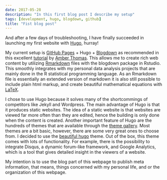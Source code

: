 ```yaml
---
date: 2017-05-28
description: "In this first blog post I describe my setup"
tags: [development, hugo, blogdown, github]
title: "Fist blog post"
---
```


And after a few days of troubleshooting, I have finally succeeded in launching my first website with <a href="https://gohugo.io/">Hugo</a>, hurray!

My current setup is <a href="https://pages.github.com/">GitHub Pages</a> + Hugo + <a href="https://github.com/rstudio/blogdown">Blogdown</a> as recommended in this excellent <a href="https://proquestionasker.github.io/blog/Making_Site/"> tutorial</a> by <a href="https://github.com/ProQuestionAsker">Amber Thomas</a>. This allows me to create rich web content by utilizing <a href="http://rmarkdown.rstudio.com/">Rmarkdown</a> files with the blogdown package in Rstudio. This smoothly integrates with my personal data analysis projects that are mainly done in the R statistical programming language. As an Rmarkdown file is essentially an extended version of markdown it is also still possible to include plain html markup, and create beautiful mathematical equations with <a href="https://en.wikibooks.org/wiki/LaTeX">LaTeX</a>.

I chose to use Hugo because it solves many of the shortcommings of competitors like Jekyll and Wordpress. The main advantage of Hugo is that it produces static websites. The idea of a static website is that websites are viewed far more often than they are edited, hence the building is only done when the content is created. Another important feature of Hugo are the hundreds of themes that are available through the <a href="https://themes.gohugo.io/">theme gallery</a>. Most themes are a bit basic, however, there are some very great ones to choose from. I decided to use the <a href="https://themes.gohugo.io/beautifulhugo/">beautiful hugo</a> theme. Out of the box, this theme comes with lots of functionality. For example, there is the possibility to integrate Disqus, a dynamic forum-like framework, and Google Analytics, which is a tool that gives detailed insight in the viewers of a website.

My intention is to use the blog part of this webpage to publish meta information, that means, things concerned with my personal life, and or the organization of this webpage.
